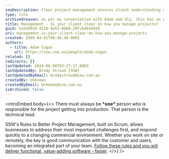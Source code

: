 ```yaml
---
seoDescription: Clear project management ensures client understanding and effective delivery of software solutions faster.
type: rule
archivedreason: as per my conversation with Adam and Uly, this has no useful content
title: Management - Is your client clear on how you manage projects?
guid: 5a2dd92d-d110-4e53-8608-20fcbd644928
uri: management-is-your-client-clear-on-how-you-manage-projects
created: 2009-04-01T08:46:40.000Z
authors:
  - title: Adam Cogan
    url: https://ssw.com.au/people/adam-cogan
related: []
redirects: []
lastUpdated: 2024-06-08T03:27:17.000Z
lastUpdatedBy: Brady Stroud [SSW]
lastUpdatedByEmail: bradystroud@ssw.com.au
createdBy: Unknown
createdByEmail: Unknown@ssw.com.au
isArchived: false
---
```


<introEmbed
  body={<>
There must always be **\*one\*** person who is responsible for the project getting into production. That person is the technical lead.

SSW's Rules to Better Project Management, built on Scrum, allows businesses to address their most important challenges first, and respond quickly to a changing commercial environment. Whether you work on site or remotely, the key is good communication with the customer and users, becoming an integrated part of your team. [Follow these rules and you will deliver functional, value-adding software - faster](/rules-to-successful-projects).
  </>}
/>
